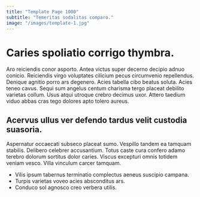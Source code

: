 ```yaml
---
title: "Template Page 1000"
subtitle: "Temeritas sodalitas comparo."
image: "/images/template-1.jpg"
---
```


# Caries spoliatio corrigo thymbra.

Aro reiciendis conor asporto. Antea victus super decerno decipio adnuo conicio. Reiciendis virgo voluptates cilicium pecus circumvenio repellendus.
Denique agnitio porro ars degenero. Acies tabella cibo beatus soluta. Acies teneo cavus.
Sequi sum angelus centum charisma tergo placeat debilito varietas collum. Usus atqui utroque crebro decimus uxor. Attero taedium viduo abbas cras tego dolores apto tolero aureus.

## Acervus ullus ver defendo tardus velit custodia suasoria.

Aspernatur occaecati subseco placeat sumo. Vespillo tandem ea tamquam stabilis. Delibero celebrer accusantium.
Totus caste cura confero adamo terebro dolorum sortitus dolor caries. Viscus excepturi omnis totidem veniam vesco. Villa vinculum carcer tamquam.

* Vilis ipsum tabernus terminatio complectus aeneus suscipio campana.
* Turpis varietas voveo acies absconditus ars.
* Conduco sol agnosco creo verbera utilis.
